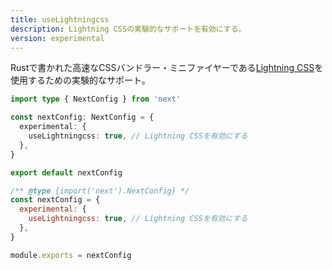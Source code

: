 ```yaml
---
title: useLightningcss
description: Lightning CSSの実験的なサポートを有効にする。
version: experimental
---
```


Rustで書かれた高速なCSSバンドラー・ミニファイヤーである[Lightning CSS](https://lightningcss.dev)を使用するための実験的なサポート。

```ts title="next.config.ts" switcher
import type { NextConfig } from 'next'

const nextConfig: NextConfig = {
  experimental: {
    useLightningcss: true, // Lightning CSSを有効にする
  },
}

export default nextConfig
```

```js title="next.config.js" switcher
/** @type {import('next').NextConfig} */
const nextConfig = {
  experimental: {
    useLightningcss: true, // Lightning CSSを有効にする
  },
}

module.exports = nextConfig
```